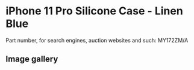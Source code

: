 
# iPhone 11 Pro Silicone Case - Linen Blue

Part number, for search engines, auction websites and such: MY172ZM/A

## Image gallery

<div style={{ width: '100%', maxWidth: '768px' }}>
<GalleryComponent
    images={[
      {
        original: "/everysource/MY172.webp",
        thumbnail: "/everypreview/MY172.webp",
      },
      {
        original: "/everysource/MY172_AV1.webp",
        thumbnail: "/everypreview/MY172_AV1.webp",
      },
      {
        original: "/everysource/MY172_AV2.webp",
        thumbnail: "/everypreview/MY172_AV2.webp",
      },
      {
        original: "/everysource/MY172_AV3.webp",
        thumbnail: "/everypreview/MY172_AV3.webp",
      },
      {
        original: "/everysource/MY172_AV4.webp",
        thumbnail: "/everypreview/MY172_AV4.webp",
      },
      {
        original: "/everysource/MY172_AV5.webp",
        thumbnail: "/everypreview/MY172_AV5.webp",
      }
    ]}
  />
</div>